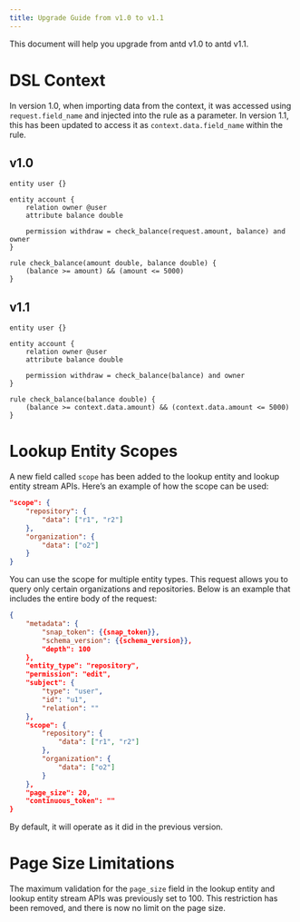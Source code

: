 ```yaml
---
title: Upgrade Guide from v1.0 to v1.1
---
```


This document will help you upgrade from antd v1.0 to antd v1.1.

# DSL Context

In version 1.0, when importing data from the context, it was accessed using `request.field_name` and injected into the rule as a parameter. In version 1.1, this has been updated to access it as `context.data.field_name` within the rule.

## v1.0

```perm
entity user {}

entity account {
    relation owner @user
    attribute balance double

    permission withdraw = check_balance(request.amount, balance) and owner
}

rule check_balance(amount double, balance double) {
    (balance >= amount) && (amount <= 5000)
}
```

## v1.1

```perm
entity user {}

entity account {
    relation owner @user
    attribute balance double

    permission withdraw = check_balance(balance) and owner
}

rule check_balance(balance double) {
    (balance >= context.data.amount) && (context.data.amount <= 5000)
}
```

# Lookup Entity Scopes

A new field called `scope`  has been added to the lookup entity and lookup entity stream APIs. Here’s an example of how the scope can be used:

```json
"scope": {
    "repository": {
        "data": ["r1", "r2"]
    },
    "organization": {
        "data": ["o2"]
    }
}
```

You can use the scope for multiple entity types. This request allows you to query only certain organizations and repositories. Below is an example that includes the entire body of the request:

```json
{
    "metadata": {
        "snap_token": {{snap_token}},
        "schema_version": {{schema_version}},
        "depth": 100
    },
    "entity_type": "repository",
    "permission": "edit",
    "subject": {
        "type": "user",
        "id": "u1",
        "relation": ""
    },
    "scope": {
        "repository": {
            "data": ["r1", "r2"]
        },
        "organization": {
            "data": ["o2"]
        }
    },
    "page_size": 20,
    "continuous_token": ""
}
```

By default, it will operate as it did in the previous version.

# Page Size Limitations

The maximum validation for the `page_size`  field in the lookup entity and lookup entity stream APIs was previously set to 100. This restriction has been removed, and there is now no limit on the page size.